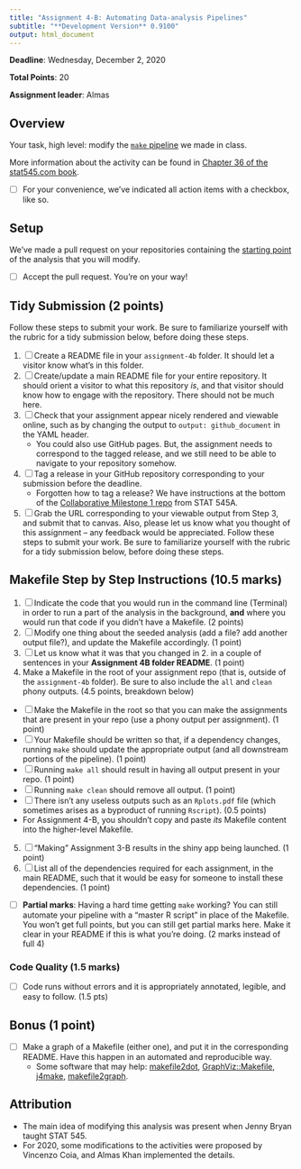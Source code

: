 ```yaml
---
title: "Assignment 4-B: Automating Data-analysis Pipelines"
subtitle: "**Development Version** 0.9100" 
output: html_document
---
```


__Deadline__: Wednesday, December 2, 2020

__Total Points__: 20

__Assignment leader__: Almas

## Overview

Your task, high level: modify the [`make` pipeline](https://github.com/UBC-STAT/stat545.stat.ubc.ca/tree/master/content/assignments/assignment-4b/make-activity) we made in class. 

More information about the activity can be found in [Chapter 36 of the stat545.com book](http://stat545.com/automation04_make-activity.html).

- [ ] For your convenience, we've indicated all action items with a checkbox, like so.

## Setup

We've made a pull request on your repositories containing the [starting point](https://github.com/UBC-STAT/stat545.stat.ubc.ca/tree/master/content/assignments/assignment-4b) of the analysis that you will modify.

- [ ] Accept the pull request. You're on your way!


## Tidy Submission (2 points)

Follow these steps to submit your work. Be sure to familiarize yourself with the rubric for a tidy submission below, before doing these steps.

1. [ ] Create a README file in your `assignment-4b` folder. It should let a visitor know what's in this folder.
2. [ ] Create/update a main README file for your entire repository. It should orient a visitor to what this repository _is_, and that visitor should know how to engage with the repository. There should not be much here.
3. [ ] Check that your assignment appear nicely rendered and viewable online, such as by changing the output to `output: github_document` in the YAML header. 
    - You could also use GitHub pages. But, the assignment needs to correspond to the tagged release, and we still need to be able to navigate to your repository somehow.
4. [ ] Tag a release in your GitHub repository corresponding to your submission before the deadline.
    - Forgotten how to tag a release? We have instructions at the bottom of the [Collaborative Milestone 1 repo](https://stat545.stat.ubc.ca/collaborative-project/milestone1/readme/) from STAT 545A.
5. [ ] Grab the URL corresponding to your viewable output from Step 3, and submit that to canvas. Also, please let us know what you thought of this assignment -- any feedback would be appreciated. Follow these steps to submit your work. Be sure to familiarize yourself with the rubric for a tidy submission below, before doing these steps.


## Makefile Step by Step Instructions (10.5 marks)

1. [ ] Indicate the code that you would run in the command line (Terminal) in order to run a part of the analysis in the background, **and** where you would run that code if you didn't have a Makefile. (2 points)
2. [ ] Modify one thing about the seeded analysis (add a file? add another output file?), and update the Makefile accordingly. (1 point)
3. [ ] Let us know what it was that you changed in 2. in a couple of sentences in your **Assignment 4B folder README**. (1 point)
4. Make a Makefile in the root of your assignment repo (that is, outside of the `assignment-4b` folder). Be sure to also include the `all` and `clean` phony outputs. (4.5 points, breakdown below) 
  - [ ] Make the Makefile in the root so that you can make the assignments that are present in your repo (use a phony output per assignment). (1 point)
  - [ ] Your Makefile should be written so that, if a dependency changes, running `make` should update the appropriate output (and all downstream portions of the pipeline). (1 point)
  - [ ] Running `make all` should result in having all output present in your repo. (1 point)
  - [ ] Running `make clean` should remove all output. (1 point)
  - [ ] There isn't any useless outputs such as an `Rplots.pdf` file (which sometimes arises as a byproduct of running `Rscript`). (0.5 points)
  - For Assignment 4-B, you shouldn't copy and paste _its_ Makefile content into the higher-level Makefile. 
5. [ ] "Making" Assignment 3-B results in the shiny app being launched. (1 point)
6. [ ] List all of the dependencies required for each assignment, in the main README, such that it would be easy for someone to install these dependencies. (1 point)

- [ ] **Partial marks**: Having a hard time getting `make` working? You can still automate your pipeline with a "master R script" in place of the Makefile. You won't get full points, but you can still get partial marks here. Make it clear in your README if this is what you're doing. (2 marks instead of full 4)

### Code Quality (1.5 marks)

- [ ] Code runs without errors and it is appropriately annotated, legible, and easy to follow. (1.5 pts)



## Bonus (1 point)

- [ ] Make a graph of a Makefile (either one), and put it in the corresponding README. Have this happen in an automated and reproducible way.
	- Some software that may help: [makefile2dot](https://github.com/vak/makefile2dot), [GraphViz::Makefile](https://metacpan.org/pod/GraphViz::Makefile), [j4make](https://github.com/lindenb/j4make), [makefile2graph](https://github.com/lindenb/makefile2graph).
	
## Attribution

- The main idea of modifying this analysis was present when Jenny Bryan taught STAT 545.
- For 2020, some modifications to the activities were proposed by Vincenzo Coia, and Almas Khan implemented the details. 
